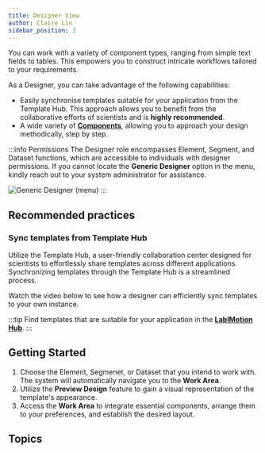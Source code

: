 ```yaml
---
title: Designer View
author: Claire Lin
sidebar_position: 3
---
```



<SubTitle text="Designer supports a wild range of component types, from simple text field to table, and allow to set up a workflow." />
<Reader text="Designer" />

You can work with a variety of component types, ranging from simple text fields to tables. This empowers you to construct intricate workflows tailored to your requirements.

As a Designer, you can take advantage of the following capabilities:

- Easily synchronise templates suitable for your application from the Template Hub. This approach allows you to benefit from the collaborative efforts of scientists and is **highly recommended**.
- A wide variety of **[Components](designer/components/)**, allowing you to approach your design methodically, step by step.

:::info Permissions
The Designer role encompasses Element, Segment, and Dataset functions, which are accessible to individuals with designer permissions. If you cannot locate the **Generic Designer** option in the menu, kindly reach out to your system administrator for assistance.

<img src={designerMenu} alt="Generic Designer (menu)" />
:::


## Recommended practices

### Sync templates from Template Hub

Utilize the Template Hub, a user-friendly collaboration center designed for scientists to effortlessly share templates across different applications. Synchronizing templates through the Template Hub is a streamlined process.

Watch the video below to see how a designer can efficiently sync templates to your own instance.

<YouTubeFrame src="https://www.youtube-nocookie.com/embed/gddh2q5XYvQ" title="Sync Dataset from LabIMotion Hub" />

:::tip
Find templates that are suitable for your application in the **[LabIMotion Hub](https://www.chemotion-repository.net/home/genericHub)**.
:::

## Getting Started

1. Choose the Element, Segmenet, or Dataset that you intend to work with. The system will automatically navigate you to the **Work Area**.
2. Utilize the **Preview Design** feature to gain a visual representation of the template's appearance.
3. Access the **Work Area** to integrate essential components, arrange them to your preferences, and establish the desired layout.

<YouTubeFrame src="https://www.youtube-nocookie.com/embed/8o1U4QXU-B0" title="Designer, you design what you need." />

<FigCaption text="Designer, you design what you need." />

## Topics

<DocCardList />
